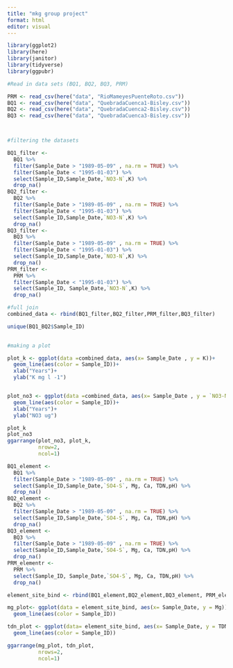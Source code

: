 ```yaml
---
title: "mkg group project"
format: html
editor: visual
---
```


```r

library(ggplot2)
library(here)
library(janitor)
library(tidyverse)
library(ggpubr)

#Read in data sets (BQ1, BQ2, BQ3, PRM)

PRM <- read_csv(here("data", "RioMameyesPuenteRoto.csv"))
BQ1 <- read_csv(here("data", "QuebradaCuenca1-Bisley.csv"))
BQ2 <- read_csv(here("data", "QuebradaCuenca2-Bisley.csv"))
BQ3 <- read_csv(here("data", "QuebradaCuenca3-Bisley.csv"))




```

```r
#filtering the datasets 

BQ1_filter <- 
  BQ1 %>% 
  filter(Sample_Date > "1989-05-09" , na.rm = TRUE) %>% 
  filter(Sample_Date < "1995-01-03") %>%
  select(Sample_ID,Sample_Date,`NO3-N`,K) %>% 
  drop_na() 
BQ2_filter <- 
  BQ2 %>% 
  filter(Sample_Date > "1989-05-09" , na.rm = TRUE) %>% 
  filter(Sample_Date < "1995-01-03") %>%
  select(Sample_ID,Sample_Date,`NO3-N`,K) %>% 
  drop_na()
BQ3_filter <- 
  BQ3 %>% 
  filter(Sample_Date > "1989-05-09" , na.rm = TRUE) %>% 
  filter(Sample_Date < "1995-01-03") %>%
  select(Sample_ID,Sample_Date,`NO3-N`,K) %>% 
  drop_na()
PRM_filter <- 
  PRM %>% 
  filter(Sample_Date < "1995-01-03") %>% 
  select(Sample_ID, Sample_Date,`NO3-N`,K) %>% 
  drop_na()

```

```r
#full join 
combined_data <- rbind(BQ1_filter,BQ2_filter,PRM_filter,BQ3_filter)

unique(BQ1_BQ2$Sample_ID)
  
```

```r
#making a plot 

plot_k <- ggplot(data =combined_data, aes(x= Sample_Date , y = K))+
  geom_line(aes(color = Sample_ID))+
  xlab("Years")+
  ylab("K mg l -1")


plot_no3 <- ggplot(data =combined_data, aes(x= Sample_Date , y = `NO3-N`))+
  geom_line(aes(color = Sample_ID))+
  xlab("Years")+
  ylab("NO3 ug")

plot_k
plot_no3
ggarrange(plot_no3, plot_k,
          nrow=2,
          ncol=1)
```

```r
BQ1_element <- 
  BQ1 %>% 
  filter(Sample_Date > "1989-05-09" , na.rm = TRUE) %>% 
  select(Sample_ID,Sample_Date,`SO4-S`, Mg, Ca, TDN,pH) %>% 
  drop_na() 
BQ2_element <- 
  BQ2 %>% 
  filter(Sample_Date > "1989-05-09" , na.rm = TRUE) %>% 
  select(Sample_ID,Sample_Date,`SO4-S`, Mg, Ca, TDN,pH) %>% 
  drop_na()
BQ3_element <- 
  BQ3 %>% 
  filter(Sample_Date > "1989-05-09" , na.rm = TRUE) %>% 
  select(Sample_ID,Sample_Date,`SO4-S`, Mg, Ca, TDN,pH) %>% 
  drop_na()
PRM_elementr <- 
  PRM %>% 
  select(Sample_ID, Sample_Date,`SO4-S`, Mg, Ca, TDN,pH) %>% 
  drop_na()

```

```r
element_site_bind <- rbind(BQ1_element,BQ2_element,BQ3_element, PRM_elementr)
```

```r
mg_plot<- ggplot(data = element_site_bind, aes(x= Sample_Date, y = Mg))+
  geom_line(aes(color = Sample_ID))

tdn_plot <- ggplot(data= element_site_bind, aes(x= Sample_Date, y = TDN ))+
  geom_line(aes(color = Sample_ID))

ggarrange(mg_plot, tdn_plot,
          nrows=2,
          ncol=1)
```
